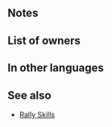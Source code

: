 {{SkillPage Tabs}}{{Weapon Infobox
|tagid=SID_ディアメル家の宝弓
|intID=2838
|userVersion1=Bow
|userVersion2=Arrow
|exclusive=1
|weaponType=Bow
|cost=400
|might=14
|range=2
|effectiveness=Flying
|effect=Effective against flying foes. Grants Spd+3. If a Rally Assist skill is used by unit, grants target【Bonus Doubler】and target can move 1 extra space. (That turn only. Does not stack. No effect on cavalry allies with Range = 2.) At start of combat, if unit's HP ≥ 25%, grants Atk/Spd+6 to unit during combat.<br><br>【Bonus Doubler】<br>Grants bonus to Atk/Spd/Def/Res during combat = current bonus on each of unit's stats for 1 turn. Calculates each stat bonus independently.
|statModifiers=0,14,3,0,0
|required=Silver Bow
|properties=random_owner
}}
==Notes==
{{Effective damage bonus|flying}}
{{Bonus Doubler}}
{{Mobility increased}}
{{Temporary buffs}}

==List of owners==
{{Skill Hero List}}
==In other languages==
{{OtherLanguages
|japanese=ディアメル家の宝弓
|german=Damiell-Bogen
|spanishEU=Arco de Damiell
|spanishLA=Arco de Damiell
|french=Arc de Damiell
|italian=Arco di Damiell
|chineseTW=帝雅梅爾家的寶弓
|portuguese=Arco de Damiell
}}
==See also==
{{See also skills|cond=Description LIKE '%rally assist skill%' AND Exclusive='1' OR Description LIKE '%bonus doubler%' OR Description LIKE '%target can move 1 extra space%' OR Description LIKE '%if unit_s HP ≥%grants Atk/Spd+%during combat%'|columns=3}}
* [[Skill families#Rally|Rally Skills]] 
{{Weapons Navbox}}